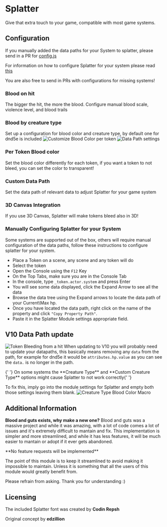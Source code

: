 
# Splatter

Give that extra touch to your game, compatible with most game systems.

## Configuration

If you manually added the data paths for your System to splatter, please
send in a PR for
[config.js](https://github.com/theripper93/Splatter/blob/main/scripts/config.js)

For information on how to configure Splatter for your system please read
[this](https://github.com/theripper93/Splatter/blob/main/CONFIGURATIONS.MD)

You are also free to send in PRs with configurations for missing
systems\!

### Blood on hit

The bigger the hit, the more the blood. Configure manual blood scale,
violence level, and blood trails

### Blood by creature type

Set up a configuration for blood color and creature type, by default one
for dnd5e is included ![Customize Blood Color per token](/public/image/Splatter/Splatterbloodsheet.png) ![Data Path settings](/public/image/Splatter/Splatterdatapath.png)

### Per Token Blood color

Set the blood color differently for each token, if you want a token to
not bleed, you can set the color to transparent\!

### Custom Data Path

Set the data path of relevant data to adjust Splatter for your game
system

### 3D Canvas Integration

If you use 3D Canvas, Splatter will make tokens bleed also in 3D\!

### Manually Configuring Splatter for your System

Some systems are supported out of the box, others will require manual
configuration of the data paths, follow these instructions to configure
splatter for your system.

- Place a Token on a scene, any scene and any token will do
- Select the token
- Open the Console using the `F12` Key
- On the Top Tabs, make sure you are in the Console Tab
- In the console, type `_token.actor.system` and press Enter
- You will see some data displayed, click the Expand Arrow to see all
  the data
- Browse the data tree using the Expand arrows to locate the data path
  of your Current\\Max hp.
- Once you have located the data path, right click on the name of the
  property and click `"Copy Property Path"`.
- Paste it in the Splatter Module settings appropriate field.

## V10 Data Path update

![Token Bleeding from a hit](/public/image/Splatter/Splatteronhit.png) When updating to V10 you will probably need
to update your datapaths, this basically means removing any `data` from
the path, for example for dnd5e it would be `attributes.hp.value` as you
can see the `data.` is no longer in the path.

<Callout type='warning' emoji='⚠️'>
  {' '}
  On some systems the **Creature Type** and **Custom Creature Type** options might
  cause Splatter to not work correctly{' '}
</Callout>

To fix this, imply go into the module settings for Splatter and empty both those settings leaving them blank.
![Creature Type Blood Color Macro](/public/image/Splatter/Splatterbloodsheet.png)

## Additional Information

**Blood and guts exists, why make a new one?**
Blood and guts was a massive project and while it was amazing, with a lot of code comes a lot of issues and it's extremely difficult to mantain and fix.
This implementation is simpler and more streamlined, and while it has less features, it will be much easier to mantain or adopt if it ever gets abandoned.

<Callout type='info' emoji='ℹ️'>
  **No feature requests will be implemented**
</Callout>

The point of this module is to keep it streamlined to avoid making it impossible to maintain. Unless it is something that all the users of this module would greatly benefit from.

Please refrain from asking. Thank you for understanding :)

## Licensing

The included Splatter font was created by **Codin Repsh**

Original concept by **edzillion**
